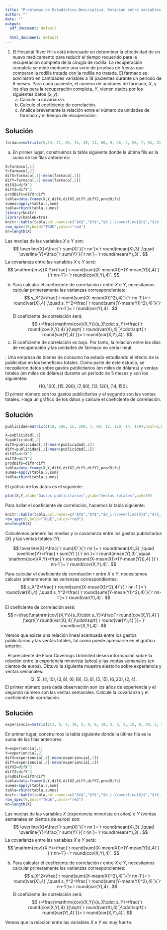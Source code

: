 ```yaml
---
title: "Problemas de Estadística Descriptiva. Relación entre variables. Soluciones"
author: ""
date: ""
output:
  pdf_document: default
              
  html_document: default
---
```


1. El Hospital River Hills está interesado en determinar la efectividad de un nuevo medicamento para reducir el tiempo requerido para la recuperación completa de la cirugía de rodilla.
La recuperación completa se mide mediante una serie de pruebas de fuerza que comparan la rodilla tratada con la rodilla no tratada. El fármaco se administró en cantidades variables a 18 pacientes durante un período de 6 meses. Para cada paciente, el número de unidades de fármaco, $X$, y los días para la recuperación completa, $Y$, vienen dados por los siguientes datos $(x, y)$:
\begin{align*}
& (5,53), (21, 65), (14, 48), (11, 66), (9, 46), (4, 56), \\
& (7, 53), (21, 57),  (17, 49), (14, 66), (9, 54), (7, 56), \\
& (9, 53), (21, 52), (13, 49), (14, 56), (9, 59), (4, 56).
\end{align*}
    a. Calcule la covarianza.
    a. Calcule el coeficiente de correlación.
    a. Analice brevemente la relación entre el número de unidades de fármaco y el tiempo de recuperación.


## Solución
```r
farmaco=matrix(c(5,53, 21, 65, 14, 48, 11, 66, 9, 46, 4, 56, 7, 53, 21, 57,  17, 49, 14, 66, 9, 54, 7, 56, 9, 53, 21, 52, 13, 49, 14, 56, 9, 59, 4, 56),ncol=2,byrow=TRUE)
```

a. En primer lugar, construimos la tabla siguiente donde la última fila es la suma de las filas anteriores:
```r
X=farmaco[,1]
Y=farmaco[,2]
difX=farmaco[,1]-mean(farmaco[,1])
difY=farmaco[,2]-mean(farmaco[,2])
difX2=difX^2
difY2=difY^2
prodDifs=difX*difY
tabla=data.frame(X,Y,difX,difX2,difY,difY2,prodDifs)
sumes=apply(tabla,2,sum)
tabla=rbind(tabla,sumes)
library(knitr)
library(kableExtra)
knitr::kable(tabla,col.names=c("$X$","$Y$","$X_i-\\overline{X}$","$(X_i-\\overline{X})^2$","$Y_i-\\overline{Y}$","$(Y_i-\\overline{Y})^2$","$(X_i-\\overline{X})(Y_i-\\overline{Y})$"),escape=FALSE) %>% 
row_spec(19,bold="TRUE",color="red")
nn=length(X)
```
Las medias de las variables $X$ e $Y$ son:
$$
\overline{X}=\frac{`r sum(X)`}{`r nn`}=`r round(mean(X),3)`,\quad \overline{Y}=\frac{`r sum(Y)`}{`r nn`}=`r round(mean(Y),3)`.
$$
La covarianza entre las variables $X$ e $Y$ será:
$$
\mathrm{cov}(X,Y)=\frac{`r round(sum((X-mean(X))*(Y-mean(Y))),4)`}{`r nn-1`}=`r round(cov(X,Y),4)`.
$$

b. Para calcular el coeficiente de correlación $r$ entre $X$ e $Y$, necesitamos calcular primeramente las varianzas correspondientes:
$$
s_X^2=\frac{`r round(sum((X-mean(X))^2),4)`}{`r nn-1`}=`r round(var(X),4)`,\quad s_Y^2=\frac{`r round(sum((Y-mean(Y))^2),4)`}{`r nn-1`}=`r round(var(Y),4)`.
$$
El coeficiente de correlación será:
$$
r=\frac{\mathrm{cov}(X,Y)}{s_X\cdot s_Y}=\frac{`r round(cov(X,Y),4)`}{\sqrt{`r round(var(X),4)`}\cdot\sqrt{`r round(var(Y),4)`}}=`r round(cor(X,Y),4)`.
$$
c. El coeficiente de correlación es bajo. Por tanto, la relación entre los días de recuperación y las unidades de fármaco no sería lineal.



\newpage
2. Una empresa de bienes de consumo ha estado estudiando el efecto de la publicidad en los beneficios totales. Como parte de este estudio, se recopilaron datos sobre gastos publicitarios (en miles de dólares) y ventas totales (en miles de dólares) durante un período de 5 meses y son los siguientes:
$$(10, 100), (15, 200), (7, 80), (12, 120), (14, 150).$$
El primer número son los gastos publicitarios y el segundo son las ventas totales. Haga un gráfico de los datos y calcule el coeficiente de correlación.


## Solución

```r
publicidad=matrix(c(10, 100, 15, 200, 7, 80, 12, 120, 14, 150),ncol=2,byrow=TRUE)
```

```r
X=publicidad[,1]
Y=publicidad[,2]
difX=publicidad[,1]-mean(publicidad[,1])
difY=publicidad[,2]-mean(publicidad[,2])
difX2=difX^2
difY2=difY^2
prodDifs=difX*difY
tabla=data.frame(X,Y,difX,difX2,difY,difY2,prodDifs)
sumes=apply(tabla,2,sum)
tabla=rbind(tabla,sumes)
```

El gráfico de los datos es el siguiente:

```r
plot(X,Y,xlab="Gastos publicitarios",ylab="Ventas totales",pch=19)
```

Para hallar el coeficiente de correlación, hacemos la tabla siguiente:

```r
knitr::kable(tabla,col.names=c("$X$","$Y$","$X_i-\\overline{X}$","$(X_i-\\overline{X})^2$","$Y_i-\\overline{Y}$","$(Y_i-\\overline{Y})^2$","$(X_i-\\overline{X})(Y_i-\\overline{Y})$"),escape=FALSE) %>% 
row_spec(6,bold="TRUE",color="red")
nn=length(X)
```

Calculemos primero las medias y la covarianza entre los gastos publicitarios ($X$) y las ventas totales ($Y$):

$$
\overline{X}=\frac{`r sum(X)`}{`r nn`}=`r round(mean(X),3)`,\quad \overline{Y}=\frac{`r sum(Y)`}{`r nn`}=`r round(mean(Y),3)`,\quad 
\mathrm{cov}(X,Y)=\frac{`r round(sum((X-mean(X))*(Y-mean(Y))),4)`}{`r nn-1`}=`r round(cov(X,Y),4)`.
$$

Para calcular el coeficiente de correlación $r$ entre $X$ e $Y$, necesitamos calcular primeramente las varianzas correspondientes:
$$
s_X^2=\frac{`r round(sum((X-mean(X))^2),4)`}{`r nn-1`}=`r round(var(X),4)`,\quad s_Y^2=\frac{`r round(sum((Y-mean(Y))^2),4)`}{`r nn-1`}=`r round(var(Y),4)`.
$$

El coeficiente de correlación será:
$$
r=\frac{\mathrm{cov}(X,Y)}{s_X\cdot s_Y}=\frac{`r round(cov(X,Y),4)`}{\sqrt{`r round(var(X),4)`}\cdot\sqrt{`r round(var(Y),4)`}}=`r round(cor(X,Y),4)`.
$$

Vemos que existe una relación lineal acentuada entre los gastos publicitarios y las ventas totales, tal como puede apreciarse en el gráfico anterior.



\newpage
3. El presidente de Floor Coverings Unlimited desea información sobre la relación entre la experiencia minorista (años) y las ventas semanales (en cientos de euros). Obtuvo la siguiente muestra aleatoria sobre experiencia y ventas semanales:
$$(2, 5), (4, 10), (3, 8), (6, 18), (3, 6), (5, 15), (6, 20), (2, 4).$$
El primer número para cada observación son los años de experiencia y el segundo número son las ventas semanales. Calcule la covarianza y el coeficiente de correlación.

## Solución

```r
experiencia=matrix(c(2, 5, 4, 10, 3, 8, 6, 18, 3, 6, 5, 15, 6, 20, 2, 4),ncol=2,byrow=TRUE)
```

En primer lugar, construimos la tabla siguiente donde la última fila es la suma de las filas anteriores:
```r
X=experiencia[,1]
Y=experiencia[,2]
difX=experiencia[,1]-mean(experiencia[,1])
difY=experiencia[,2]-mean(experiencia[,2])
difX2=difX^2
difY2=difY^2
prodDifs=difX*difY
tabla=data.frame(X,Y,difX,difX2,difY,difY2,prodDifs)
sumes=apply(tabla,2,sum)
tabla=rbind(tabla,sumes)
knitr::kable(tabla,col.names=c("$X$","$Y$","$X_i-\\overline{X}$","$(X_i-\\overline{X})^2$","$Y_i-\\overline{Y}$","$(Y_i-\\overline{Y})^2$","$(X_i-\\overline{X})(Y_i-\\overline{Y})$"),escape=FALSE) %>% 
row_spec(9,bold="TRUE",color="red")
nn=length(X)
```


Las medias de las variables $X$ (experiencia minorista en años) e $Y$ (ventas semanales en cientos de euros) son:
$$
\overline{X}=\frac{`r sum(X)`}{`r nn`}=`r round(mean(X),3)`,\quad \overline{Y}=\frac{`r sum(Y)`}{`r nn`}=`r round(mean(Y),3)`.
$$
La covarianza entre las variables $X$ e $Y$ será:
$$
\mathrm{cov}(X,Y)=\frac{`r round(sum((X-mean(X))*(Y-mean(Y))),4)`}{`r nn-1`}=`r round(cov(X,Y),4)`.
$$

b. Para calcular el coeficiente de correlación $r$ entre $X$ e $Y$, necesitamos calcular primeramente las varianzas correspondientes:
$$
s_X^2=\frac{`r round(sum((X-mean(X))^2),4)`}{`r nn-1`}=`r round(var(X),4)`,\quad s_Y^2=\frac{`r round(sum((Y-mean(Y))^2),4)`}{`r nn-1`}=`r round(var(Y),4)`.
$$
El coeficiente de correlación será:
$$
r=\frac{\mathrm{cov}(X,Y)}{s_X\cdot s_Y}=\frac{`r round(cov(X,Y),4)`}{\sqrt{`r round(var(X),4)`}\cdot\sqrt{`r round(var(Y),4)`}}=`r round(cor(X,Y),4)`.
$$

Vemos que la relación entre las variables $X$ e $Y$ es muy fuerte.